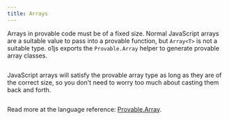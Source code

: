 ```yaml
---
title: Arrays
---
```


Arrays in provable code must be of a fixed size.  Normal JavaScript arrays are a suitable value to pass into a provable function, but
`Array<T>` is not a suitable type.  o1js exports the `Provable.Array` helper to generate provable array classes.

```ts file=../snippets/arrays/arrays.ts start=start_provable_array end=end_provable_array
```

JavaScript arrays will satisfy the provable array type as long as they are of the correct size, so you don't need to worry too much about
casting them back and forth.

```ts file=../snippets/arrays/arrays.ts start=start_in_witness end=end_in_witness
```

Read more at the language reference: [Provable.Array](/api-reference/variables/Provable.md#array).
